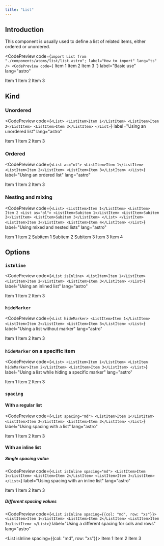 ```yaml
---
title: "List"
---
```



## Introduction

This component is usually used to define a list of related items, either ordered or unordered.

<CodePreview
  code={`import List from "./components/atoms/list/list.astro";
  label="How to import"
  lang="ts"
/>
<CodePreview
  code={`<List>
    <ListItem>Item 1</ListItem>
    <ListItem>Item 2</ListItem>
    <ListItem>Item 3</ListItem>
</List>`}
  label="Basic use"
  lang="astro"
>
  <List>
    <ListItem>Item 1</ListItem>
    <ListItem>Item 2</ListItem>
    <ListItem>Item 3</ListItem>
  </List>
</CodePreview>

## Kind

### Unordered

<CodePreview
  code={`<List>
    <ListItem>Item 1</ListItem>
    <ListItem>Item 2</ListItem>
    <ListItem>Item 3</ListItem>
</List>`}
  label="Using an unordered list"
  lang="astro"
>
  <List>
    <ListItem>Item 1</ListItem>
    <ListItem>Item 2</ListItem>
    <ListItem>Item 3</ListItem>
  </List>
</CodePreview>

### Ordered

<CodePreview
  code={`<List as="ol">
    <ListItem>Item 1</ListItem>
    <ListItem>Item 2</ListItem>
    <ListItem>Item 3</ListItem>
</List>`}
  label="Using an ordered list"
  lang="astro"
>
  <List as="ol">
    <ListItem>Item 1</ListItem>
    <ListItem>Item 2</ListItem>
    <ListItem>Item 3</ListItem>
  </List>
</CodePreview>

### Nesting and mixing

<CodePreview
  code={`<List>
    <ListItem>Item 1</ListItem>
    <ListItem>
    Item 2
    <List as="ol">
      <ListItem>Subitem 1</ListItem>
      <ListItem>Subitem 2</ListItem>
      <ListItem>Subitem 3</ListItem>
    </List>
    </ListItem>
    <ListItem>Item 3</ListItem>
    <ListItem>Item 4</ListItem>
</List>`}
  label="Using mixed and nested lists"
  lang="astro"
>
  <List>
    <ListItem>Item 1</ListItem>
    <ListItem>
      Item 2
      <List as="ol">
        <ListItem>Subitem 1</ListItem>
        <ListItem>Subitem 2</ListItem>
        <ListItem>Subitem 3</ListItem>
      </List>
    </ListItem>
    <ListItem>Item 3</ListItem>
    <ListItem>Item 4</ListItem>
  </List>
</CodePreview>

## Options

### `isInline`

<CodePreview
  code={`<List isInline>
    <ListItem>Item 1</ListItem>
    <ListItem>Item 2</ListItem>
    <ListItem>Item 3</ListItem>
</List>`}
  label="Using an inlined list"
  lang="astro"
>
  <List isInline>
    <ListItem>Item 1</ListItem>
    <ListItem>Item 2</ListItem>
    <ListItem>Item 3</ListItem>
  </List>
</CodePreview>

### `hideMarker`

<CodePreview
  code={`<List hideMarker>
    <ListItem>Item 1</ListItem>
    <ListItem>Item 2</ListItem>
    <ListItem>Item 3</ListItem>
</List>`}
  label="Using a list without marker"
  lang="astro"
>
  <List hideMarker>
    <ListItem>Item 1</ListItem>
    <ListItem>Item 2</ListItem>
    <ListItem>Item 3</ListItem>
  </List>
</CodePreview>

### `hideMarker` on a specific item

<CodePreview
  code={`<List>
    <ListItem>Item 1</ListItem>
    <ListItem hideMarker>Item 2</ListItem>
    <ListItem>Item 3</ListItem>
</List>`}
  label="Using a list while hiding a specific marker"
  lang="astro"
>
  <List>
    <ListItem>Item 1</ListItem>
    <ListItem hideMarker>Item 2</ListItem>
    <ListItem>Item 3</ListItem>
  </List>
</CodePreview>

### `spacing`

#### With a regular list

<CodePreview
  code={`<List spacing="md">
    <ListItem>Item 1</ListItem>
    <ListItem>Item 2</ListItem>
    <ListItem>Item 3</ListItem>
</List>`}
  label="Using spacing with a list"
  lang="astro"
>
  <List spacing="md">
    <ListItem>Item 1</ListItem>
    <ListItem>Item 2</ListItem>
    <ListItem>Item 3</ListItem>
  </List>
</CodePreview>

#### With an inline list

##### Single spacing value

<CodePreview
  code={`<List isInline spacing="md">
    <ListItem>Item 1</ListItem>
    <ListItem>Item 2</ListItem>
    <ListItem>Item 3</ListItem>
</List>`}
  label="Using spacing with an inline list"
  lang="astro"
>
  <List isInline spacing="md">
    <ListItem>Item 1</ListItem>
    <ListItem>Item 2</ListItem>
    <ListItem>Item 3</ListItem>
  </List>
</CodePreview>

##### Different spacing values

<CodePreview
  code={`<List isInline spacing={{col: "md", row: "xs"}}>
    <ListItem>Item 1</ListItem>
    <ListItem>Item 2</ListItem>
    <ListItem>Item 3</ListItem>
</List>`}
  label="Using a different spacing for cols and rows"
  lang="astro"
>
  <List isInline spacing={{col: "md", row: "xs"}}>
    <ListItem>Item 1</ListItem>
    <ListItem>Item 2</ListItem>
    <ListItem>Item 3</ListItem>
  </List>
</CodePreview>
